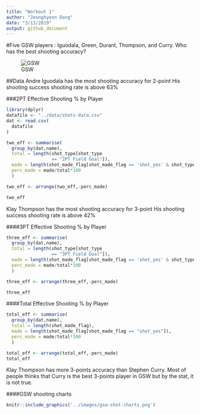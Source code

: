 ```yaml
---
title: "Workout 1"
author: "Jeonghyeon Dang"
date: "3/13/2019"
output: github_document
---
```

#Five GSW players : Iguodala, Green, Durant, Thompson, and Curry. Who has the best shooting accuracy?

![GSW](https://cdn.nba.net/nba-drupal-prod/styles/landscape_2090w/s3/2017-12/GettyImages-684463444.jpg?itok=CMilmuEa)


##Data
Andre Iguodala has the most shooting accuracy for 2-point
His shooting success shooting rate is above 63%

###2PT Effective Shooting % by Player
```r
library(dplyr)
datafile <- "../data/shots-data.csv"
dat <- read.csv(
  datafile
)

two_eff <- summarise(
  group_by(dat,name),
  total = length(shot_type[shot_type 
                 == "2PT Field Goal"]),
  made = length(shot_made_flag[shot_made_flag == 'shot_yes' & shot_type =='2PT Field Goal']),
  perc_made = made/total*100
  )

two_eff <- arrange(two_eff,-perc_made)

two_eff
```

Klay Thompson has the most shooting accuracy for 3-point
His shooting success shooting rate is above 42%

####3PT Effective Shooting % by Player
```r
three_eff <- summarise(
  group_by(dat,name),
  total = length(shot_type[shot_type 
                 == "3PT Field Goal"]),
  made = length(shot_made_flag[shot_made_flag == 'shot_yes' & shot_type =='3PT Field Goal']),
  perc_made = made/total*100
  )

three_eff <- arrange(three_eff,-perc_made)

three_eff
```


####Total Effective Shooting % by Player
```r
total_eff <- summarise(
  group_by(dat,name),
  total = length(shot_made_flag),
  made = length(shot_made_flag[shot_made_flag == "shot_yes"]),
  perc_made = made/total*100
  )

total_eff <- arrange(total_eff,-perc_made)
total_eff
```

Klay Thompson has more 3-points accuracy than Stephen Curry. Most of people thinks that Curry is the best 3-points player in GSW but by the stat, it is not true.


####GSW shooting charts
```r
knitr::include_graphics('../images/gsw-shot-charts.png')
```

